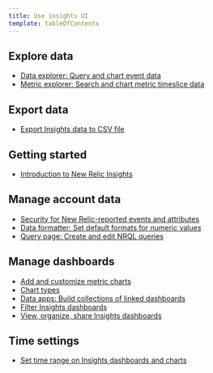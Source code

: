 ```yaml
---
title: Use insights UI
template: tableOfContents
---
```


## Explore data

* [Data explorer: Query and chart event data](/docs/insights/use-insights-ui/explore-data/event-explorer-query-chart-your-event-data)
* [Metric explorer: Search and chart metric timeslice data](/docs/insights/use-insights-ui/explore-data/metric-explorer-search-chart-metrics-sent-new-relic-agents)

## Export data

* [Export Insights data to CSV file](/docs/insights/use-insights-ui/export-data/export-insights-data-csv-file)

## Getting started

* [Introduction to New Relic Insights](/docs/insights/use-insights-ui/getting-started/introduction-new-relic-insights)

## Manage account data

* [Security for New Relic-reported events and attributes](/docs/insights/use-insights-ui/manage-account-data/customized-security-settings-insights)
* [Data formatter: Set default formats for numeric values](/docs/insights/use-insights-ui/manage-account-data/data-formatter-set-default-formats-numeric-values)
* [Query page: Create and edit NRQL queries](/docs/insights/use-insights-ui/manage-account-data/query-page-create-edit-nrql-queries)

## Manage dashboards

* [Add and customize metric charts](/docs/insights/use-insights-ui/manage-dashboards/add-customize-metric-charts)
* [Chart types](/docs/insights/use-insights-ui/manage-dashboards/chart-types)
* [Data apps: Build collections of linked dashboards](/docs/insights/use-insights-ui/manage-dashboards/data-apps-build-collections-linked-dashboards)
* [Filter Insights dashboards](/docs/insights/use-insights-ui/manage-dashboards/filter-insights-dashboards)
* [View, organize, share Insights dashboards](/docs/insights/use-insights-ui/manage-dashboards/view-organize-share-insights-dashboards)

## Time settings

* [Set time range on Insights dashboards and charts](/docs/insights/use-insights-ui/time-settings/set-time-range-insights-dashboards-charts)
